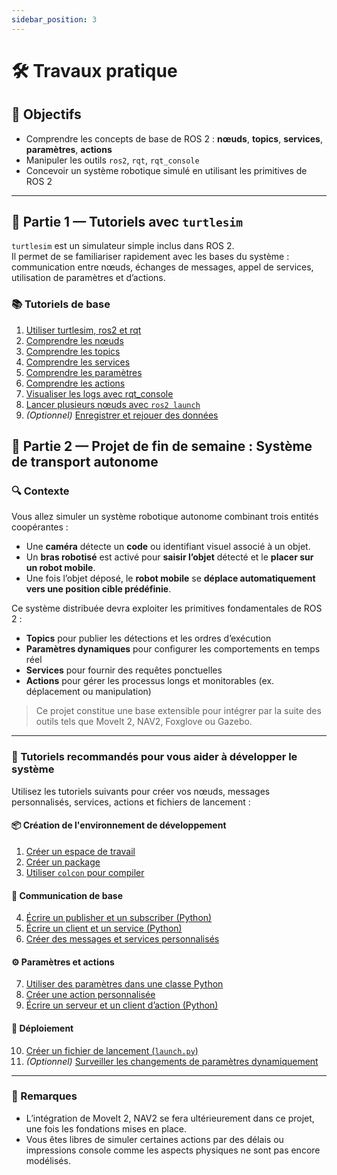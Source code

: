 ```yaml
---
sidebar_position: 3
---
```


# 🛠️ Travaux pratique 

## 🎯 Objectifs

- Comprendre les concepts de base de ROS 2 : **nœuds**, **topics**, **services**, **paramètres**, **actions**
- Manipuler les outils `ros2`, `rqt`, `rqt_console`
- Concevoir un système robotique simulé en utilisant les primitives de ROS 2

---

## 🐢 Partie 1 — Tutoriels avec `turtlesim`

`turtlesim` est un simulateur simple inclus dans ROS 2.  
Il permet de se familiariser rapidement avec les bases du système : communication entre nœuds, échanges de messages, appel de services, utilisation de paramètres et d’actions.

### 📚 Tutoriels de base

1. [Utiliser turtlesim, ros2 et rqt](https://docs.ros.org/en/jazzy/Tutorials/Beginner-CLI-Tools/Introducing-Turtlesim/Introducing-Turtlesim.html)
2. [Comprendre les nœuds](https://docs.ros.org/en/jazzy/Tutorials/Beginner-CLI-Tools/Understanding-ROS2-Nodes/Understanding-ROS2-Nodes.html)
3. [Comprendre les topics](https://docs.ros.org/en/jazzy/Tutorials/Beginner-CLI-Tools/Understanding-ROS2-Topics/Understanding-ROS2-Topics.html)
4. [Comprendre les services](https://docs.ros.org/en/jazzy/Tutorials/Beginner-CLI-Tools/Understanding-ROS2-Services/Understanding-ROS2-Services.html)
5. [Comprendre les paramètres](https://docs.ros.org/en/jazzy/Tutorials/Beginner-CLI-Tools/Understanding-ROS2-Parameters/Understanding-ROS2-Parameters.html)
6. [Comprendre les actions](https://docs.ros.org/en/jazzy/Tutorials/Beginner-CLI-Tools/Understanding-ROS2-Actions/Understanding-ROS2-Actions.html)
7. [Visualiser les logs avec rqt_console](https://docs.ros.org/en/jazzy/Tutorials/Beginner-CLI-Tools/Using-Rqt-Console/Using-Rqt-Console.html)
8. [Lancer plusieurs nœuds avec `ros2 launch`](https://docs.ros.org/en/jazzy/Tutorials/Beginner-CLI-Tools/Launching-Multiple-Nodes/Launching-Multiple-Nodes.html)
9. *(Optionnel)* [Enregistrer et rejouer des données](https://docs.ros.org/en/jazzy/Tutorials/Beginner-CLI-Tools/Recording-And-Playing-Back-Data/Recording-And-Playing-Back-Data.html)


## 🤖 Partie 2 — Projet de fin de semaine : Système de transport autonome

### 🔍 Contexte

Vous allez simuler un système robotique autonome combinant trois entités coopérantes :

- Une **caméra** détecte un **code** ou identifiant visuel associé à un objet.
- Un **bras robotisé** est activé pour **saisir l’objet** détecté et le **placer sur un robot mobile**.
- Une fois l’objet déposé, le **robot mobile** se **déplace automatiquement vers une position cible prédéfinie**.

Ce système distribuée devra exploiter les primitives fondamentales de ROS 2 :
- **Topics** pour publier les détections et les ordres d’exécution
- **Paramètres dynamiques** pour configurer les comportements en temps réel
- **Services** pour fournir des requêtes ponctuelles
- **Actions** pour gérer les processus longs et monitorables (ex. déplacement ou manipulation)

> Ce projet constitue une base extensible pour intégrer par la suite des outils tels que MoveIt 2, NAV2, Foxglove ou Gazebo.

---

### 🧠 Tutoriels recommandés pour vous aider à développer le système

Utilisez les tutoriels suivants pour créer vos nœuds, messages personnalisés, services, actions et fichiers de lancement :

#### 📦 Création de l'environnement de développement

1. [Créer un espace de travail](https://docs.ros.org/en/jazzy/Tutorials/Beginner-Client-Libraries/Creating-A-Workspace/Creating-A-Workspace.html)
2. [Créer un package](https://docs.ros.org/en/jazzy/Tutorials/Beginner-Client-Libraries/Creating-Your-First-ROS2-Package.html)
3. [Utiliser `colcon` pour compiler](https://docs.ros.org/en/jazzy/Tutorials/Beginner-Client-Libraries/Colcon-Tutorial.html)

#### 🔁 Communication de base

4. [Écrire un publisher et un subscriber (Python)](https://docs.ros.org/en/jazzy/Tutorials/Beginner-Client-Libraries/Writing-A-Simple-Py-Publisher-And-Subscriber.html)
5. [Écrire un client et un service (Python)](https://docs.ros.org/en/jazzy/Tutorials/Beginner-Client-Libraries/Writing-A-Simple-Py-Service-And-Client.html)
6. [Créer des messages et services personnalisés](https://docs.ros.org/en/jazzy/Tutorials/Beginner-Client-Libraries/Custom-ROS2-Interfaces.html)

#### ⚙️ Paramètres et actions

7. [Utiliser des paramètres dans une classe Python](https://docs.ros.org/en/jazzy/Tutorials/Beginner-Client-Libraries/Using-Parameters-In-A-Class-Python.html)
8. [Créer une action personnalisée](https://docs.ros.org/en/jazzy/Tutorials/Intermediate/Creating-an-Action.html)
9. [Écrire un serveur et un client d’action (Python)](https://docs.ros.org/en/jazzy/Tutorials/Intermediate/Writing-an-Action-Server-Client/Py.html)

#### 🚀 Déploiement

10. [Créer un fichier de lancement (`launch.py`)](https://docs.ros.org/en/jazzy/Tutorials/Intermediate/Launch/Creating-Launch-Files.html)
11. *(Optionnel)* [Surveiller les changements de paramètres dynamiquement](https://docs.ros.org/en/jazzy/Tutorials/Intermediate/Monitoring-For-Parameter-Changes-Python.html)

---

### 📌 Remarques

- L’intégration de MoveIt 2, NAV2 se fera ultérieurement dans ce projet, une fois les fondations mises en place.
- Vous êtes libres de simuler certaines actions par des délais ou impressions console comme les aspects physiques ne sont pas encore modélisés.